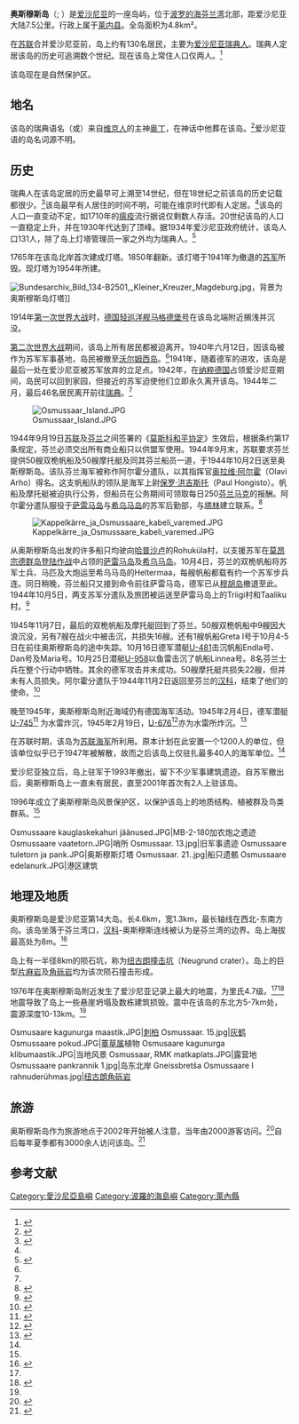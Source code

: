 {{Infobox Islands
| name             =奥斯穆斯岛
| native name = Osmussaar
| image name       = Osmussaar 2001.jpg
| image caption    = 岛东岸的石灰岩峭壁
| image map = Eesti Osmussaar.png
| map caption = 
| location         = [[波罗的海|波罗的海]]
| coordinates      = {{Coord|59|17|30|N|23|23|30|E|region:EE_type:isle|display=inline,title}}
| area_km2         = 4.8
| rank             =
| length_km        = 4.6
| width_km         = 1.3
| coastline_km     = 14
| highest mount    =
| elevation_m =
| country          = 爱沙尼亚
| country admin divisions title     = [[爱沙尼亚行政区划|县]]
| country admin divisions           = [[莱内县|莱内县]]
| country admin divisions title 1   = [[爱沙尼亚行政区划|市镇]]
| country admin divisions 1         = [[莱内-尼古拉|莱内-尼古拉]]
| population       = 4
| population as of = 2013年
}}

'''奥斯穆斯岛'''（{{lang-et|Osmussaar }}; {{lang-sv|Odensholm}}）是[[爱沙尼亚|爱沙尼亚]]的一座岛屿，位于[[波罗的海|波罗的海]][[芬兰湾|芬兰湾]]北部，距爱沙尼亚大陆7.5公里。行政上属于[[莱内县|莱内县]]。全岛面积为4.8km²。

在[[苏联|苏联]]合并爱沙尼亚前，岛上约有130名居民，主要为[[爱沙尼亚瑞典人|爱沙尼亚瑞典人]]。瑞典人定居该岛的历史可追溯数个世纪。现在该岛上常住人口仅两人。<ref>{{Cite web | title=Population of Noarootsi Parish by village | url=http://www.noavv.ee/misc/elanikud.xls | publisher=Noarootsi Parish | format=XLS | accessdate=3 June 2009 | deadurl=yes | archiveurl=https://web.archive.org/web/20110527204902/http://www.noavv.ee/misc/elanikud.xls | archivedate=2011年5月27日 }}</ref>

该岛现在是自然保护区。

==地名==
该岛的瑞典语名{{lang|sv|''Odensholm''}}（或{{lang|sv|''Odinsholm''}}）来自[[维京人|维京人]]的主神[[奥丁|奥丁]]，在神话中他葬在该岛。<ref name=envir.ee>{{Cite web | title=Osmussaar Landscape Protection Area | url=http://www.envir.ee/lk/aewa/upload/osmusaarevoldik_eng.pdf | work= | publisher=State Nature Conservation Centre | accessdate=27 May 2009 }}{{dead link|date=2017年12月 |bot=InternetArchiveBot |fix-attempted=yes }}</ref>爱沙尼亚语的岛名词源不明。

==历史==
瑞典人在该岛定居的历史最早可上溯至14世纪，但在18世纪之前该岛的历史记载都很少。<ref name=peil>{{Cite journal |last=Peil |first=Tiina |year=1999 |title=Settlement history and cultural landscapes on Osmussaar |journal=Estonia Maritima |volume= |issue=4 |pages=5–38 |id= |url=http://www.odensholm.se/Dokument/OSMART.htm |accessdate=2009-06-04 |archive-date=2018-06-26 |archive-url=https://web.archive.org/web/20180626200410/http://www.odensholm.se/Dokument/OSMART.htm |dead-url=no }}</ref>该岛最早有人居住的时间不明，可能在维京时代即有人定居。<ref name=envir.ee/>该岛的人口一直变动不定，如1710年的[[瘟疫|瘟疫]]流行据说仅剩数人存活。20世纪该岛的人口一直稳定上升，并在1930年代达到了顶峰。据1934年爱沙尼亚政府统计，该岛人口131人，除了岛上灯塔管理员一家之外均为瑞典人。<ref name=osm.book>{{Cite book|title=Osmussaar : loodus, asustus |year=2002 |publisher=Osmussaare maastikukaitseala |location=Noarootsi |language=爱沙尼亚语 |pages=48}}</ref>

1765年在该岛北岸首次建成灯塔。1850年翻新。该灯塔于1941年为撤退的[[苏军|苏军]]所毁。现灯塔为1954年所建。

[[File:Bundesarchiv_Bild_134-B2501,_Kleiner_Kreuzer_Magdeburg.jpg|thumb]]，背景为奥斯穆斯岛灯塔]]

1914年[[第一次世界大战|第一次世界大战]]时，[[德国|德国]][[轻巡洋舰|轻巡洋舰]][[马格德堡号小巡洋舰|马格德堡号]]在该岛北端附近搁浅并沉没。

[[第二次世界大战|第二次世界大战]]期间，该岛上所有居民都被迫离开。1940年六月12日，因该岛被作为苏军军事基地，岛民被撤至[[沃尔姆西岛|沃尔姆西岛]]。<ref name=peil/>1941年，随着德军的进攻，该岛是最后一处在爱沙尼亚被苏军放弃的立足点。1942年，在[[纳粹德国|纳粹德国]]占领爱沙尼亚期间，岛民可以回到家园，但接近的苏军迫使他们立即永久离开该岛。1944年二月，最后46名居民离开前往[[瑞典|瑞典]]。<ref name=peil/>

[[File:Osmussaar_Island.JPG|thumb]]

1944年9月19日[[苏联|苏联]]及[[芬兰|芬兰]]之间签署的《[[莫斯科和平协定|莫斯科和平协定]]》生效后，根据条约第17条规定，芬兰必须交出所有商业船只以供盟军使用。1944年9月末，苏联要求芬兰提供50艘双桅帆船及50艘摩托艇及同其芬兰船员一道，于1944年10月2日送至奥斯穆斯岛。该队芬兰海军被称作阿尔霍分遣队，以其指挥官[[奥拉维·阿尔霍|奥拉维·阿尔霍]]（Olavi Arho）得名。这支帆船队的领队是海军上尉[[保罗·洪吉斯托|保罗·洪吉斯托]]（Paul Hongisto）。帆船及摩托艇被迫执行公务，但船员在公务期间可领取每日250[[芬兰马克|芬兰马克]]的报酬。阿尔霍分遣队服役于[[萨雷马岛|萨雷马岛]]与[[希乌马岛|希乌马岛]]的苏军后勤部，与[[塔林|塔林]]建立联系。<ref>{{cite web |url=http://haku.verkkouutiset.fi/arkisto/Arkisto_1998/16.tammikuu/OSARHO.HTM |title=存档副本 |accessdate=2011-04-10 |deadurl=yes |archiveurl=https://web.archive.org/web/20110817153326/http://haku.verkkouutiset.fi/arkisto/Arkisto_1998/16.tammikuu/OSARHO.HTM |archivedate=2011-08-17 }}</ref>

[[File:Kappelkärre_ja_Osmussaare_kabeli_varemed.JPG|thumb]]

从奥斯穆斯岛出发的许多船只均驶向[[哈普沙卢|哈普沙卢]]的Rohuküla村，以支援苏军在[[莫昂宗德群岛登陆作战|莫昂宗德群岛登陆作战]]中占领的[[萨雷马岛|萨雷马岛]]及[[希乌马岛|希乌马岛]]。10月4日，芬兰的双桅帆船将苏军士兵、马匹及大炮运至希乌马岛的Heltermaa，每艘帆船都载有约一个苏军步兵连。同日稍晚，芬兰船只又接到命令前往萨雷马岛，德军已从[[穆胡岛|穆胡岛]]撤退至此。1944年10月5日，两支苏军分遣队及旅团被运送至萨雷马岛上的Triigi村和Taaliku村。<ref>{{Cite web |url=http://www.jormanmaailma.fi/index.php?juttuId=jutut%2Fsaarenmaa%2Fmaihin.htm&menuId=saarenmaa |title=存档副本 |access-date=2021-09-04 |archive-date=2016-03-03 |archive-url=https://web.archive.org/web/20160303225750/http://www.jormanmaailma.fi/index.php?juttuId=jutut%2Fsaarenmaa%2Fmaihin.htm&menuId=saarenmaa |dead-url=no }}</ref>

1945年11月7日，最后的双桅帆船及摩托艇回到了芬兰。50艘双桅帆船中9艘因大浪沉没，另有7艘在战火中被击沉，共损失16艘。还有1艘帆船Greta I号于10月4-5日在前往奥斯穆斯岛的途中失踪。10月16日德军潜艇[[U-481|U-481]]击沉帆船Endla号、Dan号及Maria号。10月25日潜艇[[U-958|U-958]]以鱼雷击沉了帆船Linnea号。8名芬兰士兵在整个行动中牺牲。其余的德军攻击并未成功。50艘摩托艇共损失22艘，但并未有人员损失。阿尔霍分遣队于1944年11月2日返回至芬兰的[[汉科|汉科]]，结束了他们的使命。<ref name=fn>{{Cite book |title=The Finnish Navy At War in 1939-1945 (Suomen Laivasto Sodassa 1939-1945) |editor1-last=Keskinen |editor1-first=Kalevi |editor1-link=Kalevi Keskinen |editor2-last=Mäntykoski |editor2-first=Jorma |year=1991 |publisher=Tietoteos Ky |location=Espoo |isbn=951-8919-05-4 |page= |pages=233 |url=http://www.uboat.net/books/item/116 |access-date=2016-11-27 |archive-date=2020-10-31 |archive-url=https://web.archive.org/web/20201031122103/https://uboat.net/books/item/116 |dead-url=no }}</ref>

晚至1945年，奥斯穆斯岛附近海域仍有德国海军活动。1945年2月4日，德军潜艇[[U-745|U-745]]<ref name=uboat.net1>{{Cite journal |last=Helgason |first=Guðmundur |title=List of all U-boats, U-745 |journal=uboat.net |volume= |issue=1 |pages=u745.htm |id= |url=http://www.uboat.net/boats/u745.htm |accessdate=2011-04-07 |archive-date=2020-12-04 |archive-url=https://web.archive.org/web/20201204052020/https://www.uboat.net/boats/u745.htm |dead-url=no }}</ref> 为水雷炸沉，1945年2月19日，[[U-676|U-676]]<ref name=uboat.net2>{{Cite journal |last=Helgason |first=Guðmundur |title=List of all U-boats, U-676 |journal=uboat.net |volume= |issue=1 |pages=u676.htm |id= |url=http://www.uboat.net/boats/u676.htm |accessdate=2011-04-07 |archive-date=2021-01-18 |archive-url=https://web.archive.org/web/20210118041804/https://www.uboat.net/boats/u676.htm |dead-url=no }}</ref>亦为水雷所炸沉。<ref name=geo1>{{Cite book |title=The Finnish Navy At War in 1939-1945 (Suomen Laivasto Sodassa 1939-1945) |editor1-last=Keskinen |editor1-first=Kalevi |editor1-link=Kalevi Keskinen |editor2-last=Mäntykoski |editor2-first=Jorma |year=1991 |publisher=Tietoteos Ky |location=Espoo |isbn=951-8919-05-4 |page= |pages=153 |url=http://www.uboat.net/books/item/116 |access-date=2016-11-27 |archive-date=2020-10-31 |archive-url=https://web.archive.org/web/20201031122103/https://uboat.net/books/item/116 |dead-url=no }}</ref>

在苏联时期，该岛为[[苏联海军|苏联海军]]所利用。原本计划在此安置一个1200人的单位，但该单位似乎已于1947年被解散，故而之后该岛上仅驻扎最多40人的海军单位。<ref name=osm.book/>

爱沙尼亚独立后，岛上驻军于1993年撤出，留下不少军事建筑遗迹。自苏军撤出后，奥斯穆斯岛上一直未有居民，直至2001年首次有2人上驻该岛。

1996年成立了奥斯穆斯岛风景保护区，以保护该岛上的地质结构、植被群及鸟类群系。<ref name=envir.ee/>

<gallery>
Osmussaare kauglaskekahuri jäänused.JPG|MB-2-180加农炮之遗迹
Osmussaare vaatetorn.JPG|哨所
Osmussaar. 13.jpg|旧军事遗迹
Osmussaare tuletorn ja pank.JPG|奥斯穆斯灯塔
Osmussaar. 21..jpg|船只遗骸
Osmussaare edelanurk.JPG|港区建筑
</gallery>

==地理及地质==
奥斯穆斯岛是爱沙尼亚第14大岛。长4.6km，宽1.3km，最长轴线在西北-东南方向。该岛坐落于芬兰湾口，[[汉科|汉科]]-奥斯穆斯连线被认为是芬兰湾的边界。岛上海拔最高处为8m。<ref>{{Cite web |title=Northwest Estonian Klint |url=http://www.envir.ee/klint/eng/11.html |publisher=Estonian Ministry of Environment |accessdate=4 June 2009 |deadurl=yes |archiveurl=https://web.archive.org/web/20091129043826/http://www.envir.ee/klint/eng/11.html |archivedate=2009年11月29日 }}</ref>

岛上有一半径8km的陨石坑，称为[[纽古朗撞击坑|纽古朗撞击坑]]（Neugrund crater）。岛上的巨型[[片麻岩|片麻岩]]及[[角砾岩|角砾岩]]均为该次陨石撞击形成。

1976年在奥斯穆斯岛附近发生了爱沙尼亚记录上最大的地震，为里氏4.7级。<ref name=osm.book/><ref name=geo2>{{Cite book |title=Geology and Mineral Resources of Estonia |editor1-last=Raukas |editor1-first=Anto |editor1-link=Anto Raukas |editor2-last=Teedumäe |editor2-first=Aada |year=1997 |publisher=Estonian Academy Publishers |location=Tallinn |isbn=9985-50-185-3 |page= |pages=436 |url=http://sarv.gi.ee/geology/text.html#_Toc174709434 |deadurl=yes |archiveurl=https://web.archive.org/web/20071211132438/http://sarv.gi.ee/geology/text.html#_Toc174709434 |archivedate=2007-12-11 |access-date=2016-11-27 }}</ref>地震导致了岛上一些悬崖坍塌及数栋建筑损毁。震中在该岛的东北方5-7km处，震源深度10-13km。<ref name=geo2/>

<gallery>
Osmusaare kagunurga maastik.JPG|[[刺柏|刺柏]]
Osmussaar. 15.jpg|[[灰鹤|灰鹤]]
Osmussaare pokud.JPG|[[薹草属|薹草属]]植物
Osmusaare kagunurga klibumaastik.JPG|当地风景
Osmussaar, RMK matkaplats.JPG|露营地
Osmussaare pankrannik 1.jpg|岛东北岸
Gneissbretša Osmussaare I rahnuderühmas.jpg|[[纽古朗角砾岩|纽古朗角砾岩]]
</gallery>

==旅游==
奥斯穆斯岛作为旅游地点于2002年开始被人注意，当年由2000游客访问。<ref name=kkk>{{Cite web |title=Osmussaare maastikukaitseala kaitsekorralduskava 2004-2008 (Protection plan of Osmussaar Landscape Reserve 2004-2008) |url=http://www.osmussaar.ee/est/?download=Osmussaare_kkk_loplik_30112004.pdf |language=爱沙尼亚语 |year=2003 |accessdate=4 June 2009 |archive-date=2019-11-01 |archive-url=https://web.archive.org/web/20191101153401/https://www.osmussaar.ee/est/?download=Osmussaare_kkk_loplik_30112004.pdf |dead-url=no }}</ref>自后每年夏季都有3000余人访问该岛。<ref name=pm>{{Cite news |first=Andrus |last=Karnau |title=Osmussaarlaste järglased tahavad talumaid tagasi |work=[[Postimees|Postimees]] |date=12 January 2006 |accessdate=4 June 2009 |language=爱沙尼亚语 |url=http://www.postimees.ee/130106/esileht/siseuudised/188565.php |deadurl=yes |archiveurl=https://archive.is/20120526040812/http://www.postimees.ee/130106/esileht/siseuudised/188565.php |archivedate=2012年5月26日 }}</ref>

==参考文献==
{{reflist}}

[[Category:愛沙尼亞島嶼|Category:愛沙尼亞島嶼]]
[[Category:波羅的海島嶼|Category:波羅的海島嶼]]
[[Category:萊內縣|Category:萊內縣]]